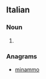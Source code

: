 ==Italian==

===Noun===
{{head|it|plural}} {{g|m}}

# {{plural of|mammone|lang=it}}

===Anagrams===
* [[minammo#Italian|minammo]]